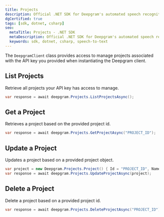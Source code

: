 ---
title: Projects
description: Official .NET SDK for Deepgram's automated speech recognition APIs.
dgCertified: true
tags: [sdk, dotnet, csharp]
seo:
  metaTitle: Projects - .NET SDK
  metaDescription: Official .NET SDK for Deepgram's automated speech recognition APIs.
  keywords: sdk, dotnet, csharp, speech-to-text
---

The `DeepgramClient` class provides access to manage projects associated
with the API key you provided when instantiating the Deepgram client.

## List Projects

Retrieve all projects your API key has access to manage.

```csharp
var response = await deepgram.Projects.ListProjectsAsync();
```

## Get a Project

Retrieves a project based on the provided project id.

```csharp
var response = await deepgram.Projects.GetProjectAsync("PROJECT_ID");
```

## Update a Project

Updates a project based on a provided project object.

```csharp
var project = new Deepgram.Projects.Project() { Id = "PROJECT_ID", Name = "PROJECT_NAME" };
var response = await deepgram.Projects.UpdateProjectAsync(project);
```

## Delete a Project

Delete a project based on a provided project id.

```csharp
var response = await deepgram.Projects.DeleteProjectAsync("PROJECT_ID");
```
